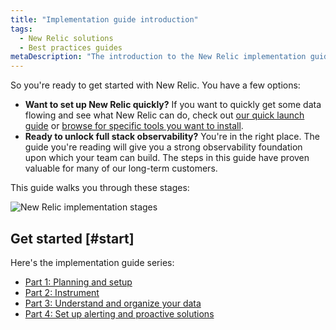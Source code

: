 ```yaml
---
title: "Implementation guide introduction"
tags:
  - New Relic solutions
  - Best practices guides
metaDescription: "The introduction to the New Relic implementation guide."
---
```



So you're ready to get started with New Relic. You have a few options:

* **Want to set up New Relic quickly?** If you want to quickly get some data flowing and see what New Relic can do, check out [our quick launch guide](/docs/new-relic-solutions/get-started/quick-launch-guide) or [browse for specific tools you want to install](https://newrelic.com/instant-observability).
* **Ready to unlock full stack observability?** You're in the right place. The guide you're reading will give you a strong observability foundation upon which your team can build. The steps in this guide have proven valuable for many of our long-term customers.

This guide walks you through these stages: 

<img
  title="New Relic implementation stages"
  alt="New Relic implementation stages"
  src={implementationStages}
/>

## Get started [#start]

Here's the implementation guide series:  

* [Part 1: Planning and setup](/docs/new-relic-solutions/get-started/implementation-guide-planning-setup)
* [Part 2: Instrument](/docs/new-relic-solutions/get-started/implementation-guide-instrument)
* [Part 3: Understand and organize your data](/docs/new-relic-solutions/get-started/implementation-guide-organize-data)
* [Part 4: Set up alerting and proactive solutions](/docs/new-relic-solutions/get-started/implementation-guide-alerting-proactive-solutions) 